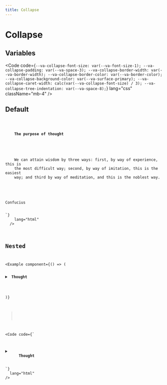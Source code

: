 ```yaml
---
title: Collapse
---
```



# Collapse

## Variables

<Code
  code={`--va-collapse-font-size: var(--va-font-size-1);
--va-collapse-padding: var(--va-space-3);
--va-collapse-border-width: var(--va-border-width);
--va-collapse-border-color: var(--va-border-color);
--va-collapse-background-color: var(--va-surface-primary);
--va-collapse-caret-width: calc(var(--va-collapse-font-size) / 3);
--va-collapse-tree-indentation: var(--va-space-8);`}
  lang="css"
  className="mb-4"
/>

## Default

<Example component={Component}>
  <Code
    code={`<details class="va-collapse w-full">
  <summary>
    <strong>The purpose of thought</strong>
  </summary>
  <p>
    We can attain wisdom by three ways: first, by way of experience, this is
    the most difficult way; second, by way of imitation, this is the easiest
    way; and third by way of meditation, and this is the noblest way.
  </p>
  <p>Confucius</p>
</details>`}
    lang="html"
  />
</Example>

## Nested

<Example
  component={() => (
    <div class="va-button-group w-full">
      <details class="va-collapse">
        <summary>
          <strong>Thought</strong>
        </summary>
        <details class="va-collapse">
          <summary>
            <strong>The purpose of thought</strong>
          </summary>
          <details class="va-collapse">
            <summary>
              <strong>1</strong>
            </summary>
            <p>It often happens that a thought comes to us that seems both true and strange, and we hesitate to believe it. But then, if you think about it thoroughly, you see that the thought that seemed strange is the simplest truth, such that once you come to know it, you cannot stop believing in it.</p>
          </details>
           <details class="va-collapse">
            <summary>
              <strong>2</strong>
            </summary>
            <p>
              While living among people, do not forget what you learned in solitude. And in solitude, reflect on what you learned from interacting with people.
            </p>
          </details>
          <button class="va-button"><strong>Buttons can also be nested 🚀</strong></button>
        </details>
      </details>
    </div>

)}

>

<Code
  code={`<div class="va-button-group w-full">
  <details class="va-collapse">
    <summary>
      <strong>Thought</strong>
    </summary>
    <details class="va-collapse">
      <summary>
        <strong>The purpose of thought</strong>
      </summary>
      <details class="va-collapse">
        <summary>
          <strong>1</strong>
        </summary>
        <p>It often happens that a thought comes to us that seems both true and strange, and we hesitate to believe it. But then, if you think about it thoroughly, you see that the thought that seemed strange is the simplest truth, such that once you come to know it, you cannot stop believing in it.</p>
      </details>
        <details class="va-collapse">
        <summary>
          <strong>2</strong>
        </summary>
        <p>
          While living among people, do not forget what you learned in solitude. And in solitude, reflect on what you learned from interacting with people.
        </p>
      </details>
      <button class="va-button"><strong>Buttons can also be nested 🚀</strong></button>
    </details>
  </details>
</div>`}
  lang="html"
/>
</Example>
